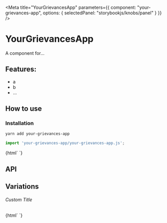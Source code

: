 

<Meta 
  title="YourGrievancesApp"
  parameters={{
    component: "your-grievances-app",
    options: { selectedPanel: "storybookjs/knobs/panel" }
  }}
/>

# YourGrievancesApp

A component for...

## Features:

- a
- b
- ...

## How to use

### Installation

```bash
yarn add your-grievances-app
```

```js
import 'your-grievances-app/your-grievances-app.js';
```

<Preview withToolbar>
  <Story name="Simple">
    {html`
      <your-grievances-app></your-grievances-app>
    `}
  </Story>
</Preview>

## API

<Props of="your-grievances-app" />

## Variations

###### Custom Title

<Story name="Custom Title">
  {html`
    <your-grievances-app .title=${'Hello World'}></your-grievances-app>
  `}
</Story>
